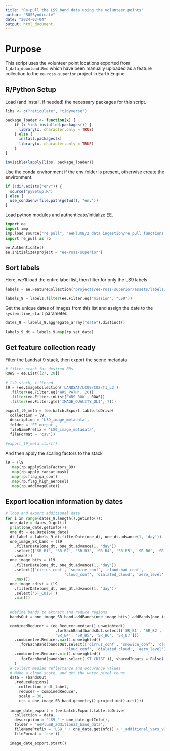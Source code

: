 ```yaml
---
title: "Re-pull the LS9 band data using the volunteer points"
author: "ROSSyndicate"
date: "2024-03-04"
output: html_document
---
```


# Purpose

This script uses the volunteer point locations exported from `1_data_download.Rmd` which have been manually uploaded as a feature collection to the `ee-ross-superior` project in Earth Engine.

## R/Python Setup

Load (and install, if needed) the necessary packages for this script.

```r
libs <- c("reticulate", "tidyverse")

package_loader <- function(x) {
    if (x %in% installed.packages()) {
      library(x, character.only = TRUE)
    } else {
      install.packages(x)
      library(x, character.only = TRUE)
    }
}

invisible(lapply(libs, package_loader))
```

Use the conda environment if the env folder is present, otherwise create the environment.

```r
if (!dir.exists("env")) {
  source("pySetup.R")
} else {
  use_condaenv(file.path(getwd(), "env"))
}
```

Load python modules and authenticate/initialize EE.

```python
import ee
import imp
imp.load_source("re_pull", "eePlumB/2_data_ingestion/re_pull_functions.py")
import re_pull as rp

ee.Authenticate()
ee.Initialize(project = "ee-ross-superior")
```

## Sort labels

Here, we'll load the entire label list, then filter for only the LS9 labels

```python
labels = ee.FeatureCollection("projects/ee-ross-superior/assets/labels/collated_label_data_v2023-07-20")

labels_9 = labels.filter(ee.Filter.eq("mission", "LS9"))
```

Get the unique dates of images from this list and assign the date to the `system:time_start` parameter.

```python
dates_9 = labels_9.aggregate_array("date").distinct()

labels_9_dt = labels_9.map(rp.set_date)
```

## Get feature collection ready

Filter the Landsat 9 stack, then export the scene metadata

```python
# filter stack for desired PRs
ROWS = ee.List([27, 28])

# ls9 stack, filtered
l9 = (ee.ImageCollection('LANDSAT/LC09/C02/T1_L2')
  .filter(ee.Filter.eq('WRS_PATH', 26))
  .filter(ee.Filter.inList('WRS_ROW', ROWS))
  .filter(ee.Filter.gte('IMAGE_QUALITY_OLI', 7)))

export_l9_meta = (ee.batch.Export.table.toDrive(
  collection = l9,
  description = 'LS9_image_metadata',
  folder = 'EE_output',
  fileNamePrefix = 'LS9_image_metadata',
  fileFormat = 'csv'))
  
#export_l9_meta.start()

```

And then apply the scaling factors to the stack

```python
l9 = (l9
  .map(rp.applyScaleFactors_89)
  .map(rp.apply_radsat_mask)
  .map(rp.flag_qa_conf)
  .map(rp.flag_high_aerosol)
  .map(rp.addImageDate))

```

## Export location information by dates

```python
# loop and export additional data
for i in range(dates_9.length().getInfo()):
  one_date = dates_9.get(i)
  print(one_date.getInfo())
  one_dt = ee.Date(one_date)
  dt_label = labels_9_dt.filterDate(one_dt, one_dt.advance(1, 'day'))
  one_image_SR_band = (l9
    .filterDate(one_dt, one_dt.advance(1, 'day'))
    .select(['SR_B1', 'SR_B2', 'SR_B3', 'SR_B4', 'SR_B5', 'SR_B6', 'SR_B7'])
    .mean())
  one_image_bits = (l9
    .filterDate(one_dt, one_dt.advance(1, 'day'))
    .select(['cirrus_conf', 'snowice_conf', 'cloudshad_conf',
                          'cloud_conf', 'dialated_cloud', 'aero_level'])
    .max())
  one_image_cdist = (l9
    .filterDate(one_dt, one_dt.advance(1, 'day'))
    .select('ST_CDIST')
    .min())
                        
  
  #define bands to extract and reduce regions
  bandsOut = one_image_SR_band.addBands(one_image_bits).addBands(one_image_cdist)

  combinedReducer = (ee.Reducer.median().unweighted()
                      .forEachBand(bandsOut.select(['SR_B1', 'SR_B2', 'SR_B3',
                      'SR_B4', 'SR_B5', 'SR_B6', 'SR_B7']))
    .combine(ee.Reducer.max().unweighted()
      .forEachBand(bandsOut.select(['cirrus_conf', 'snowice_conf', 'cloudshad_conf',
                          'cloud_conf', 'dialated_cloud', 'aero_level'])), sharedInputs = False)
    .combine(ee.Reducer.min().unweighted()
      .forEachBand(bandsOut.select('ST_CDIST')), sharedInputs = False)
    )
  # Collect median reflectance and occurance values
  # Make a cloud score, and get the water pixel count
  data = (bandsOut
    .reduceRegions(
      collection = dt_label,
      reducer = combinedReducer,
      scale = 30,
      crs = one_image_SR_band.geometry().projection().crs()))
      
  image_date_export = (ee.batch.Export.table.toDrive(
    collection = data,
    description = 'LS9_' + one_date.getInfo(),
    folder = 'eePlumB_additional_band_data',
    fileNamePrefix = 'LS9_' + one_date.getInfo() + '_additional_vars_v2024-04-25',
    fileFormat = 'csv'))
    
  image_date_export.start()

```
